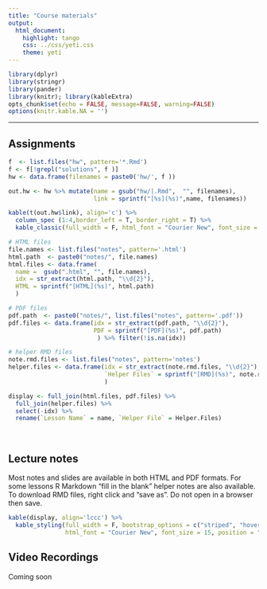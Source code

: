 ```yaml
---
title: "Course materials"
output:   
  html_document:
    highlight: tango
    css: ../css/yeti.css
    theme: yeti
---
```


```r
library(dplyr)
library(stringr)
library(pander)
library(knitr); library(kableExtra)
opts_chunk$set(echo = FALSE, message=FALSE, warning=FALSE)
options(knitr.kable.NA = '')
```

----

## Assignments

```r
f  <- list.files("hw", pattern='*.Rmd')
f <- f[!grepl("solutions", f )]
hw <- data.frame(filenames = paste0('hw/', f ))

out.hw <- hw %>% mutate(name = gsub("hw/|.Rmd",  "", filenames), 
                        link = sprintf("[%s](%s)",name, filenames))

```

```r
kable(t(out.hw$link), align='c') %>% 
  column_spec (1:4,border_left = T, border_right = T) %>%
  kable_classic(full_width = F, html_font = "Courier New", font_size = 25, position = "left")
```


```r

# HTML files
file.names <- list.files("notes", pattern='.html')
html.path  <- paste0("notes/", file.names)
html.files <- data.frame(
  name =  gsub(".html", "", file.names),
  idx = str_extract(html.path, "\\d{2}"), 
  HTML = sprintf("[HTML](%s)", html.path)
  )

# PDF files
pdf.path  <- paste0("notes/", list.files("notes", pattern='.pdf'))
pdf.files <- data.frame(idx = str_extract(pdf.path, "\\d{2}"), 
                        PDF = sprintf("[PDF](%s)", pdf.path)
                         ) %>% filter(!is.na(idx))

# helper RMD files
note.rmd.files <- list.files("notes", pattern='notes')
helper.files <- data.frame(idx = str_extract(note.rmd.files, "\\d{2}"), 
                           `Helper Files` = sprintf("[RMD](%s)", note.rmd.files)
                           )

display <- full_join(html.files, pdf.files) %>% 
  full_join(helper.files) %>% 
  select(-idx) %>%
  rename(`Lesson Name` = name, `Helper File` = Helper.Files)
```

<br>

## Lecture notes
Most notes and slides are available in both HTML and PDF formats. For some lessons R Markdown "fill in the blank" helper notes are also available. 
To download RMD files, right click and "save as". Do not open in a browser then save. 


```r
kable(display, align='lccc') %>% 
  kable_styling(full_width = F, bootstrap_options = c("striped", "hover"), 
                html_font = "Courier New", font_size = 15, position = "left")
```


## Video Recordings
Coming soon


